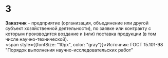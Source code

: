 # З

**Заказчик** – предприятие (организация, объединение или другой субъект хозяйственной деятельности), по заявке или контракту с которым производится воздание и (или) поставка продукции (в том числе научно-технической).  
<span style={{fontSize: "10px", color: "gray"}}>Источник: ГОСТ 15.101-98 "Порядок выполнения научно-исследовательских работ" </span>
